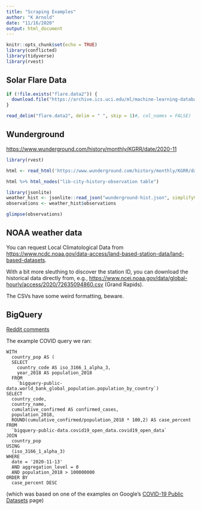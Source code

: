 ```yaml
---
title: "Scraping Examples"
author: "K Arnold"
date: "11/16/2020"
output: html_document
---
```


```r
knitr::opts_chunk$set(echo = TRUE)
library(conflicted)
library(tidyverse)
library(rvest)
```

## Solar Flare Data

```r
if (!file.exists("flare.data2")) {
  download.file("https://archive.ics.uci.edu/ml/machine-learning-databases/solar-flare/flare.data2", "flare.data2")
}
```

```r
read_delim("flare.data2", delim = " ", skip = 1)#, col_names = FALSE)
```

## Wunderground

<https://www.wunderground.com/history/monthly/KGRR/date/2020-11>

```r
library(rvest)
```

```r
html <- read_html('https://www.wunderground.com/history/monthly/KGRR/date/2020-11')
```

```r
html %>% html_nodes("lib-city-history-observation table")
```

```r
library(jsonlite)
weather_hist <- jsonlite::read_json("wunderground-hist.json", simplifyVector = TRUE)
observations <- weather_hist$observations
```

```r
glimpse(observations)
```

## NOAA weather data

You can request Local Climatological Data from <https://www.ncdc.noaa.gov/data-access/land-based-station-data/land-based-datasets>.

With a bit more sleuthing to discover the station ID, you can download the
historical data directly from, e.g., <https://www.ncei.noaa.gov/data/global-hourly/access/2020/72635094860.csv>
(Grand Rapids).

The CSVs have some weird formatting, beware.

## BigQuery

[Reddit comments](https://www.reddit.com/r/bigquery/comments/3cej2b/17_billion_reddit_comments_loaded_on_bigquery/)

The example COVID query we ran:

```
WITH
  country_pop AS (
  SELECT
    country_code AS iso_3166_1_alpha_3,
    year_2018 AS population_2018
  FROM
    `bigquery-public-data.world_bank_global_population.population_by_country`)
SELECT
  country_code,
  country_name,
  cumulative_confirmed AS confirmed_cases,
  population_2018,
  ROUND(cumulative_confirmed/population_2018 * 100,2) AS case_percent
FROM
  `bigquery-public-data.covid19_open_data.covid19_open_data`
JOIN
  country_pop
USING
  (iso_3166_1_alpha_3)
WHERE
  date = '2020-11-13'
  AND aggregation_level = 0
  AND population_2018 > 100000000
ORDER BY
  case_percent DESC
```

(which was based on one of the examples on Google's [COVID-19 Public Datasets](https://console.cloud.google.com/marketplace/product/bigquery-public-datasets/covid19-public-data-program) page)

